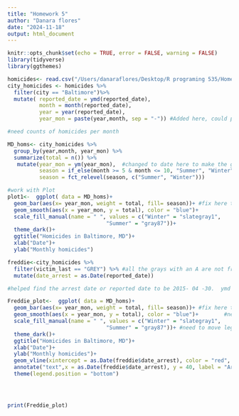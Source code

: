 ```yaml
---
title: "Homework 5"
author: "Danara flores"
date: "2024-11-18"
output: html_document
---
```


```r
knitr::opts_chunk$set(echo = TRUE, error = FALSE, warning = FALSE)
library(tidyverse)
library(ggthemes)

```

```r
homicides<- read.csv("/Users/danaraflores/Desktop/R programing 535/Homework 5/hw 5/data/homicide-data.csv")
city_homicides <- homicides %>%
  filter(city == "Baltimore")%>%
  mutate( reported_date = ymd(reported_date),
          month = month(reported_date),
          year = year(reported_date),
          year_mon = paste(year,month, sep = "-")) #Added here, could put it in to the bottom monthly homs

#need counts of homicides per month 


```

```r
MD_homs<- city_homicides %>% 
  group_by(year,month, year_mon) %>%
  summarize(total = n()) %>% 
   mutate(year_mon = ym(year_mon),  #changed to date here to make the graph better
          season = if_else(month >= 5 & month <= 10, "Summer", "Winter"),  
          season = fct_relevel(season, c("Summer", "Winter")))
```

```r
#work with Plot
plot1<-  ggplot( data = MD_homs)+
  geom_bar(aes(x= year_mon, weight = total, fill= season))+ #fix here to add in the totals per month
  geom_smooth(aes(x = year_mon, y = total), color = "blue")+
  scale_fill_manual(name = " ", values = c("Winter" = "slategray1",
                               "Summer" = "gray87"))+
  theme_dark()+
  ggtitle("Homicides in Baltimore, MD")+
  xlab("Date")+
  ylab("Monthly homicides")
```


```r
freddie<-city_homicides %>% 
  filter(victim_last == "GREY") %>% #all the grays with an A are not freddie, has to use grey with E
  mutate(date_arrest = as.Date(reported_date))

#helped find the arrest date or reported date to be 2015- 04 -30.  ymd

```

```r

Freddie_plot<-  ggplot( data = MD_homs)+
  geom_bar(aes(x= year_mon, weight = total, fill= season))+ #fix here to add in the totals per month
  geom_smooth(aes(x = year_mon, y = total), color = "blue")+        #need to smooth this line out to better follow graph 
  scale_fill_manual(name = " ", values = c("Winter" = "slategray1",
                               "Summer" = "gray87"))+ #need to move legend to the bottom 
  theme_dark()+
  ggtitle("Homicides in Baltimore, MD")+
  xlab("Date")+
  ylab("Monthly homicides")+
  geom_vline(xintercept = as.Date(freddie$date_arrest), color = "red", linetype = 2, size = 2)+
  annotate("text",x = as.Date(freddie$date_arrest), y = 40, label = "Arrest of Freddie Grey", color = "white") +
  theme(legend.position = "bottom")




print(Freddie_plot)
```

